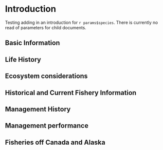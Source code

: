 # Introduction

Testing adding in an introduction for `r params$species`. There is currently no read of parameters for child documents.

<!-- Scientific name, distribution, the basis for the choice of stock structure, including regional differences in life history or other biological characteristics that should form the basis of management units. A map showing the scope of the assessment and depicting boundaries for fisheries or data collection strata.  -->

## Basic Information


## Life History

<!-- Important features of life history that affect management (e.g., migration, sexual dimorphism, bathymetric demography).   -->

## Ecosystem considerations

<!-- Ecosystem considerations that include relevant information on how environmental drivers, prey, competition, predation, and/or (habitat requirements/preferences may affect stock’s status, vital rates (growth, survival, productivity, recruitment), or range and distribution. Ecosystem considerations may also include how these factors, cross-FMP interactions with other fisheries and human social dynamics that may affect the stock (e.g., reliance and dependence by fishing communities, non-target species constraining harvest rates). The length and depth of this section will depend on availability of information from published studies and Integrated Ecosystem Assessment reports, expertise of the STAT, and whether ecosystem factors contribute quantitative information to the assessment. This is not required for an update assessment if a citation to the previous assessment is provided.  -->

## Historical and Current Fishery Information

<!-- Important features of current fishery and relevant history of fishery.  -->

## Management History

<!---
Summary of management history (e.g., changes in mesh sizes, trip limits, or other management actions that may have significantly altered selection, catch rates, or discards). 
--->

## Management performance

<!-- Management performance, including a table or tables comparing Overfishing Limit (OFL), Acceptable Biological Catch (ABC), Annual Catch Limit (ACL), landings, and catch (i.e., landings plus discard) for each area and year. Groundfish assessments that estimate dead discarded catch must include a disclaimer noting that total mortality estimates from the WCGOP and from the stock assessment may differ due to the use of different methods. Investigation into how these methods differ is beyond the scope of a benchmark assessment. The rationale for modeling discard mortality can also be provided. This should be included in all update assessments.  -->


## Fisheries off Canada and Alaska

<!-- Description of fisheries for this species off Canada, Alaska and/or Mexico, including references to any recent assessments of those stocks extending beyond the Council’s jurisdiction. STATs are strongly encouraged to include a summary of catches and estimates of stock size and stock status for the most recent ten years if such information can be assembled without excessive difficulty. This is not required for an update assessment.    -->






